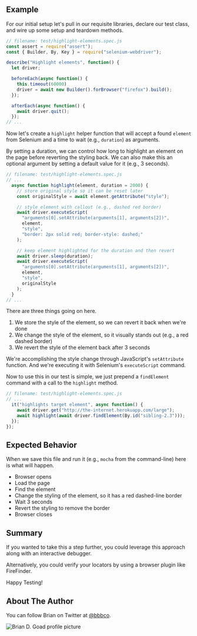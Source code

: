 ## Example

For our initial setup let's pull in our requisite libraries, declare our test class, and wire up some setup and teardown methods.

```javascript
// filename: test/highlight-elements.spec.js
const assert = require("assert");
const { Builder, By, Key } = require("selenium-webdriver");

describe("Highlight elements", function() {
  let driver;

  beforeEach(async function() {
    this.timeout(60000)
    driver = await new Builder().forBrowser("firefox").build();
  });

  afterEach(async function() {
    await driver.quit();
  });
// ...
```

Now let's create a `highlight` helper function that will accept a found `element` from Selenium and a time to wait (e.g., `duration`) as arguments.

By setting a duration, we can control how long to highlight an element on the page before reverting the styling back. We can also make this an optional argument by setting a default value for it (e.g., 3 seconds).

```javascript
// filename: test/highlight-elements.spec.js
// ...
  async function highlight(element, duration = 2000) {
    // store original style so it can be reset later
    const originalStyle = await element.getAttribute("style");

    // style element with callout (e.g., dashed red border)
    await driver.executeScript(
      "arguments[0].setAttribute(arguments[1], arguments[2])",
      element,
      "style",
      "border: 2px solid red; border-style: dashed;"
    );

    // keep element highlighted for the duration and then revert
    await driver.sleep(duration);
    await driver.executeScript(
      "arguments[0].setAttribute(arguments[1], arguments[2])",
      element,
      "style",
      originalStyle
    );
  }
// ...
```

There are three things going on here.

1. We store the style of the element, so we can revert it back when we're done
2. We change the style of the element, so it visually stands out (e.g., a red dashed border)
3. We revert the style of the element back after 3 seconds

We're accomplishing the style change through JavaScript's `setAttribute` function. And we're executing it with Selenium's `executeScript` command.

Now to use this in our test is simple, we just prepend a `findElement` command with a call to the `highlight` method.

```javascript
// filename: test/highlight-elements.spec.js
// ...
  it("highlights target element", async function() {
    await driver.get("http://the-internet.herokuapp.com/large");
    await highlight(await driver.findElement(By.id("sibling-2.3")));
  });
});
```

## Expected Behavior

When we save this file and run it (e.g., `mocha` from the command-line) here is what will happen.

- Browser opens
- Load the page
- Find the element
- Change the styling of the element, so it has a red dashed-line border
- Wait 3 seconds
- Revert the styling to remove the border
- Browser closes

## Summary

If you wanted to take this a step further, you could leverage this approach along with an interactive debugger.

Alternatively, you could verify your locators by using a browser plugin like FireFinder.

Happy Testing!

## About The Author

You can follow Brian on Twitter at [@bbbco](https://twitter.com/bbbco).

![Brian D. Goad profile picture](/img/authors/brian-goad.jpeg#author-img 'a title')
